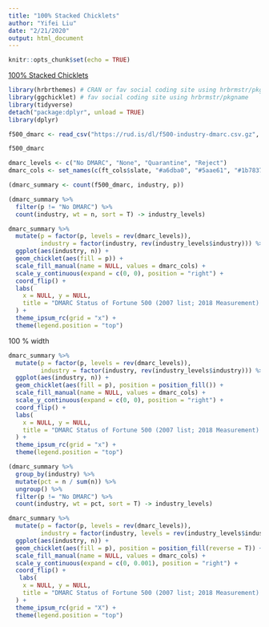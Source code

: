 ```yaml
---
title: "100% Stacked Chicklets"
author: "Yifei Liu"
date: "2/21/2020"
output: html_document
---
```


```r
knitr::opts_chunk$set(echo = TRUE)
```

[100% Stacked Chicklets](https://rud.is/b/2019/09/27/100-stacked-chicklets/)

```r

library(hrbrthemes) # CRAN or fav social coding site using hrbrmstr/pkgname
library(ggchicklet) # fav social coding site using hrbrmstr/pkgname
library(tidyverse)
detach("package:dplyr", unload = TRUE)
library(dplyr)


```

```r
f500_dmarc <- read_csv("https://rud.is/dl/f500-industry-dmarc.csv.gz", col_types = "cc")

f500_dmarc

dmarc_levels <- c("No DMARC", "None", "Quarantine", "Reject")
dmarc_cols <- set_names(c(ft_cols$slate, "#a6dba0", "#5aae61", "#1b7837"), dmarc_levels)

```



```r

(dmarc_summary <- count(f500_dmarc, industry, p))

(dmarc_summary %>%
  filter(p != "No DMARC") %>%
  count(industry, wt = n, sort = T) -> industry_levels)

```

```r

dmarc_summary %>%
  mutate(p = factor(p, levels = rev(dmarc_levels)),
         industry = factor(industry, rev(industry_levels$industry))) %>%
  ggplot(aes(industry, n)) +
  geom_chicklet(aes(fill = p)) +
  scale_fill_manual(name = NULL, values = dmarc_cols) +
  scale_y_continuous(expand = c(0, 0), position = "right") +
  coord_flip() +
  labs(
    x = NULL, y = NULL,
    title = "DMARC Status of Fortune 500 (2007 list; 2018 Measurement) Primary Email Domains"
  ) +
  theme_ipsum_rc(grid = "x") +
  theme(legend.position = "top")

```

100 % width

```r

dmarc_summary %>%
  mutate(p = factor(p, levels = rev(dmarc_levels)),
         industry = factor(industry, rev(industry_levels$industry))) %>%
  ggplot(aes(industry, n)) +
  geom_chicklet(aes(fill = p), position = position_fill()) +
  scale_fill_manual(name = NULL, values = dmarc_cols) +
  scale_y_continuous(expand = c(0, 0), position = "right") +
  coord_flip() +
  labs(
    x = NULL, y = NULL,
    title = "DMARC Status of Fortune 500 (2007 list; 2018 Measurement) Primary Email Domains"
  ) +
  theme_ipsum_rc(grid = "x") +
  theme(legend.position = "top")


```


```r
(dmarc_summary %>%
  group_by(industry) %>%
  mutate(pct = n / sum(n)) %>%
  ungroup() %>%
  filter(p != "No DMARC") %>%
  count(industry, wt = pct, sort = T) -> industry_levels)


```

```r

dmarc_summary %>%
  mutate(p = factor(p, levels = rev(dmarc_levels)),
         industry = factor(industry, levels = rev(industry_levels$industry))) %>%
  ggplot(aes(industry, n)) +
  geom_chicklet(aes(fill = p), position = position_fill(reverse = T)) +
  scale_fill_manual(name = NULL, values = dmarc_cols) +
  scale_y_continuous(expand = c(0, 0.001), position = "right") +
  coord_flip() +
   labs(
    x = NULL, y = NULL,
    title = "DMARC Status of Fortune 500 (2007 list; 2018 Measurement) Primary Email Domains"
  ) +
  theme_ipsum_rc(grid = "X") +
  theme(legend.position = "top")

```






